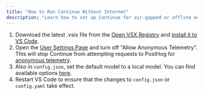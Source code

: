 ```yaml
---
title: "How to Run Continue Without Internet"
description: "Learn how to set up Continue for air-gapped or offline environments using local models, including steps to disable telemetry and configure local model providers"
---
```


1. Download the latest .vsix file from the [Open VSX Registry](https://open-vsx.org/extension/Continue/continue) and [install it to VS Code](https://code.visualstudio.com/docs/editor/extension-marketplace#_install-from-a-vsix).
2. Open the [User Settings Page](/customize/settings) and turn off "Allow Anonymous Telemetry". This will stop Continue from attempting requests to PostHog for [anonymous telemetry](/customize/telemetry).
3. Also in `config.json`, set the default model to a local model. You can find available options [here](/customize/model-providers/top-level/openai).
4. Restart VS Code to ensure that the changes to `config.json` or `config.yaml` take effect.
